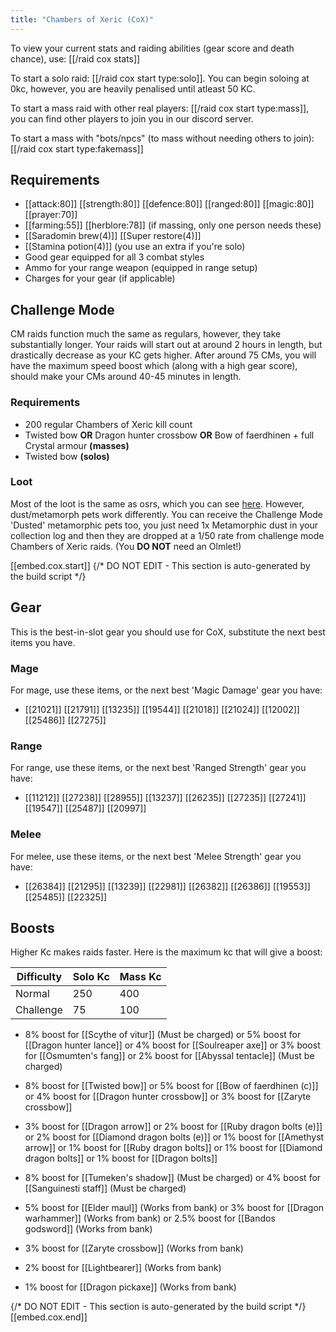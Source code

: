 ```yaml
---
title: "Chambers of Xeric (CoX)"
---
```


To view your current stats and raiding abilities (gear score and death chance), use: [[/raid cox stats]]

To start a solo raid: [[/raid cox start type\:solo]]. You can begin soloing at 0kc, however, you are heavily penalised until atleast 50 KC.

To start a mass raid with other real players: [[/raid cox start type\:mass]], you can find other players to join you in our discord server.

To start a mass with "bots/npcs" (to mass without needing others to join): [[/raid cox start type\:fakemass]]

## Requirements

- [[attack:80]] [[strength:80]] [[defence:80]] [[ranged:80]] [[magic:80]] [[prayer:70]]
- [[farming:55]] [[herblore:78]] (if massing, only one person needs these)
- [[Saradomin brew(4)]] [[Super restore(4)]]
- [[Stamina potion(4)]] (you use an extra if you're solo)
- Good gear equipped for all 3 combat styles
- Ammo for your range weapon (equipped in range setup)
- Charges for your gear (if applicable)

## Challenge Mode

CM raids function much the same as regulars, however, they take substantially longer. Your raids will start out at around 2 hours in length, but drastically decrease as your KC gets higher. After around 75 CMs, you will have the maximum speed boost which (along with a high gear score), should make your CMs around 40-45 minutes in length.

### Requirements

- 200 regular Chambers of Xeric kill count
- Twisted bow **OR** Dragon hunter crossbow **OR** Bow of faerdhinen + full Crystal armour **(masses)**
- Twisted bow **(solos)**

### Loot

Most of the loot is the same as osrs, which you can see [here](https://oldschool.runescape.wiki/w/Chambers_of_Xeric#Unique_drop_table). However, dust/metamorph pets work differently. You can receive the Challenge Mode 'Dusted' metamorphic pets too, you just need 1x Metamorphic dust in your collection log and then they are dropped at a 1/50 rate from challenge mode Chambers of Xeric raids. (You **DO NOT** need an Olmlet!)

[[embed.cox.start]]
{/* DO NOT EDIT - This section is auto-generated by the build script */}
## Gear

This is the best-in-slot gear you should use for CoX, substitute the next best items you have. 

### Mage

For mage, use these items, or the next best 'Magic Damage' gear you have:

- [[21021]] [[21791]] [[13235]] [[19544]] [[21018]] [[21024]] [[12002]] [[25486]] [[27275]]

### Range

For range, use these items, or the next best 'Ranged Strength' gear you have:

- [[11212]] [[27238]] [[28955]] [[13237]] [[26235]] [[27235]] [[27241]] [[19547]] [[25487]] [[20997]]

### Melee

For melee, use these items, or the next best 'Melee Strength' gear you have:

- [[26384]] [[21295]] [[13239]] [[22981]] [[26382]] [[26386]] [[19553]] [[25485]] [[22325]]

## Boosts

Higher Kc makes raids faster. Here is the maximum kc that will give a boost:

| Difficulty | Solo Kc | Mass Kc |
| ---------- | ------- | ------- |
| Normal     | 250     | 400     |
| Challenge  | 75      | 100     |



- 8% boost for [[Scythe of vitur]] (Must be charged) or 5% boost for [[Dragon hunter lance]] or 4% boost for [[Soulreaper axe]] or 3% boost for [[Osmumten's fang]] or 2% boost for [[Abyssal tentacle]] (Must be charged)

- 8% boost for [[Twisted bow]] or 5% boost for [[Bow of faerdhinen (c)]] or 4% boost for [[Dragon hunter crossbow]] or 3% boost for [[Zaryte crossbow]]

- 3% boost for [[Dragon arrow]] or 2% boost for [[Ruby dragon bolts (e)]] or 2% boost for [[Diamond dragon bolts (e)]] or 1% boost for [[Amethyst arrow]] or 1% boost for [[Ruby dragon bolts]] or 1% boost for [[Diamond dragon bolts]] or 1% boost for [[Dragon bolts]]

- 8% boost for [[Tumeken's shadow]] (Must be charged) or 4% boost for [[Sanguinesti staff]] (Must be charged)

- 5% boost for [[Elder maul]] (Works from bank) or 3% boost for [[Dragon warhammer]] (Works from bank) or 2.5% boost for [[Bandos godsword]] (Works from bank)

- 3% boost for [[Zaryte crossbow]] (Works from bank)

- 2% boost for [[Lightbearer]] (Works from bank)

- 1% boost for [[Dragon pickaxe]] (Works from bank)

{/* DO NOT EDIT - This section is auto-generated by the build script */}
[[embed.cox.end]]
